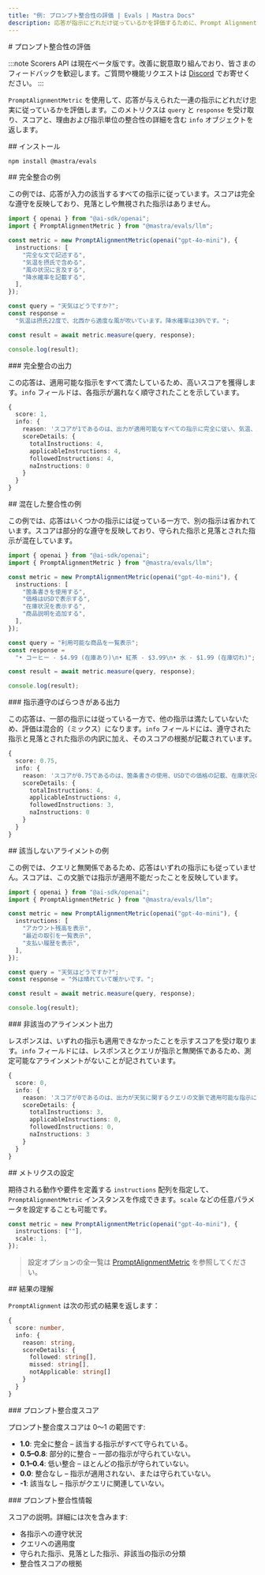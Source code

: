 ```yaml
---
title: "例: プロンプト整合性の評価 | Evals | Mastra Docs"
description: 応答が指示にどれだけ従っているかを評価するために、Prompt Alignment 指標を用いる例。
---
```


<div id="prompt-alignment-evaluation">
  # プロンプト整合性の評価
</div>

:::note
Scorers API は現在ベータ版です。改善に鋭意取り組んでおり、皆さまのフィードバックを歓迎します。ご質問や機能リクエストは [Discord](https://discord.gg/mastra) でお寄せください。
:::

`PromptAlignmentMetric` を使用して、応答が与えられた一連の指示にどれだけ忠実に従っているかを評価します。このメトリクスは `query` と `response` を受け取り、スコアと、理由および指示単位の整合性の詳細を含む `info` オブジェクトを返します。

<div id="installation">
  ## インストール
</div>

```bash copy
npm install @mastra/evals
```


<div id="perfect-alignment-example">
  ## 完全整合の例
</div>

この例では、応答が入力の該当するすべての指示に従っています。スコアは完全な遵守を反映しており、見落としや無視された指示はありません。

```typescript title="src/example-high-perfect-alignment.ts" showLineNumbers copy
import { openai } from "@ai-sdk/openai";
import { PromptAlignmentMetric } from "@mastra/evals/llm";

const metric = new PromptAlignmentMetric(openai("gpt-4o-mini"), {
  instructions: [
    "完全な文で記述する",
    "気温を摂氏で含める",
    "風の状況に言及する",
    "降水確率を記載する",
  ],
});

const query = "天気はどうですか?";
const response =
  "気温は摂氏22度で、北西から適度な風が吹いています。降水確率は30%です。";

const result = await metric.measure(query, response);

console.log(result);
```


<div id="perfect-alignment-output">
  ### 完全整合の出力
</div>

この応答は、適用可能な指示をすべて満たしているため、高いスコアを獲得します。`info` フィールドは、各指示が漏れなく順守されたことを示しています。

```typescript
{
  score: 1,
  info: {
    reason: 'スコアが1であるのは、出力が適用可能なすべての指示に完全に従い、気温、風の状況、降水確率を含む包括的な天気予報を、すべて完結した文で提示しているためです。',
    scoreDetails: {
      totalInstructions: 4,
      applicableInstructions: 4,
      followedInstructions: 4,
      naInstructions: 0
    }
  }
}
```


<div id="mixed-alignment-example">
  ## 混在した整合性の例
</div>

この例では、応答はいくつかの指示には従っている一方で、別の指示は省かれています。スコアは部分的な遵守を反映しており、守られた指示と見落とされた指示が混在しています。

```typescript title="src/example-high-mixed-alignment.ts" showLineNumbers copy
import { openai } from "@ai-sdk/openai";
import { PromptAlignmentMetric } from "@mastra/evals/llm";

const metric = new PromptAlignmentMetric(openai("gpt-4o-mini"), {
  instructions: [
    "箇条書きを使用する",
    "価格はUSDで表示する",
    "在庫状況を表示する",
    "商品説明を追加する",
  ],
});

const query = "利用可能な商品を一覧表示";
const response =
  "• コーヒー - $4.99 (在庫あり)\n• 紅茶 - $3.99\n• 水 - $1.99 (在庫切れ)";

const result = await metric.measure(query, response);

console.log(result);
```


<div id="mixed-alignment-output">
  ### 指示遵守のばらつきがある出力
</div>

この応答は、一部の指示には従っている一方で、他の指示は満たしていないため、評価は混合的（ミックス）になります。`info` フィールドには、遵守された指示と見落とされた指示の内訳に加え、そのスコアの根拠が記載されています。

```typescript
{
  score: 0.75,
  info: {
    reason: 'スコアが0.75であるのは、箇条書きの使用、USDでの価格の記載、在庫状況の表示など、出力が指示の大半を満たしているためです。ただし、商品説明を提供するという指示には完全には沿っておらず、その点が全体のスコアに影響しています。',
    scoreDetails: {
      totalInstructions: 4,
      applicableInstructions: 4,
      followedInstructions: 3,
      naInstructions: 0
    }
  }
}
```


<div id="non-applicable-alignment-example">
  ## 該当しないアライメントの例
</div>

この例では、クエリと無関係であるため、応答はいずれの指示にも従っていません。スコアは、この文脈では指示が適用不能だったことを反映しています。

```typescript title="src/example-non-applicable-alignment.ts" showLineNumbers copy
import { openai } from "@ai-sdk/openai";
import { PromptAlignmentMetric } from "@mastra/evals/llm";

const metric = new PromptAlignmentMetric(openai("gpt-4o-mini"), {
  instructions: [
    "アカウント残高を表示",
    "最近の取引を一覧表示",
    "支払い履歴を表示",
  ],
});

const query = "天気はどうですか?";
const response = "外は晴れていて暖かいです。";

const result = await metric.measure(query, response);

console.log(result);
```


<div id="non-applicable-alignment-output">
  ### 非該当のアラインメント出力
</div>

レスポンスは、いずれの指示も適用できなかったことを示すスコアを受け取ります。`info` フィールドには、レスポンスとクエリが指示と無関係であるため、測定可能なアラインメントがないことが記されています。

```typescript
{
  score: 0,
  info: {
    reason: 'スコアが0であるのは、出力が天気に関するクエリの文脈で適用可能な指示に一切従っておらず、提供された指示が入力と無関係だからです。',
    scoreDetails: {
      totalInstructions: 3,
      applicableInstructions: 0,
      followedInstructions: 0,
      naInstructions: 3
    }
  }
}
```


<div id="metric-configuration">
  ## メトリクスの設定
</div>

期待される動作や要件を定義する `instructions` 配列を指定して、`PromptAlignmentMetric` インスタンスを作成できます。`scale` などの任意パラメータを設定することも可能です。

```typescript showLineNumbers copy
const metric = new PromptAlignmentMetric(openai("gpt-4o-mini"), {
  instructions: [""],
  scale: 1,
});
```

> 設定オプションの全一覧は [PromptAlignmentMetric](/reference/evals/prompt-alignment) を参照してください。


<div id="understanding-the-results">
  ## 結果の理解
</div>

`PromptAlignment` は次の形式の結果を返します：

```typescript
{
  score: number,
  info: {
    reason: string,
    scoreDetails: {
      followed: string[],
      missed: string[],
      notApplicable: string[]
    }
  }
}
```


<div id="prompt-alignment-score">
  ### プロンプト整合度スコア
</div>

プロンプト整合度スコアは 0〜1 の範囲です:

- **1.0**: 完全に整合 – 該当する指示がすべて守られている。
- **0.5–0.8**: 部分的に整合 – 一部の指示が守られていない。
- **0.1–0.4**: 低い整合 – ほとんどの指示が守られていない。
- **0.0**: 整合なし – 指示が適用されない、または守られていない。
- **-1**: 該当なし – 指示がクエリに関連していない。

<div id="prompt-alignment-info">
  ### プロンプト整合性情報
</div>

スコアの説明。詳細には次を含みます:

- 各指示への遵守状況
- クエリへの適用度
- 守られた指示、見落とした指示、非該当の指示の分類
- 整合性スコアの根拠

<GithubLink
  outdated={true}
  marginTop="mt-16"
  link="https://github.com/mastra-ai/mastra/blob/main/examples/basics/evals/prompt-alignment"
/>